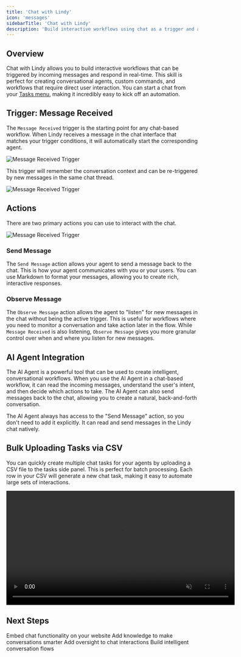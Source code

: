```yaml
---
title: 'Chat with Lindy'
icon: 'messages'
sidebarTitle: 'Chat with Lindy'
description: 'Build interactive workflows using chat as a trigger and an action.'
---
```


## Overview

Chat with Lindy allows you to build interactive workflows that can be triggered by incoming messages and respond in real-time. This skill is perfect for creating conversational agents, custom commands, and workflows that require direct user interaction. You can start a chat from your [Tasks menu](/skills/lindy-utilities/get-task), making it incredibly easy to kick off an automation.

## Trigger: Message Received

The `Message Received` trigger is the starting point for any chat-based workflow. When Lindy receives a message in the chat interface that matches your trigger conditions, it will automatically start the corresponding agent.

<Frame>
  <img src="/lindy-brand-assets/chat-with-lindy-task.png" alt="Message Received Trigger" />
</Frame>

This trigger will remember the conversation context and can be re-triggered by new messages in the same chat thread.

<Frame>
  <img src="/lindy-brand-assets/chat-with-lindy-trigger.png" alt="Message Received Trigger" />
</Frame>

## Actions

There are two primary actions you can use to interact with the chat.

<Frame>
  <img src="/lindy-brand-assets/chat-with-lindy-actions.png" alt="Message Received Trigger" />
</Frame>

### Send Message

The `Send Message` action allows your agent to send a message back to the chat. This is how your agent communicates with you or your users. You can use Markdown to format your messages, allowing you to create rich, interactive responses.

### Observe Message

The `Observe Message` action allows the agent to "listen" for new messages in the chat without being the active trigger. This is useful for workflows where you need to monitor a conversation and take action later in the flow. While `Message Received` is also listening, `Observe Message` gives you more granular control over when and where you listen for new messages.

## AI Agent Integration

The AI Agent is a powerful tool that can be used to create intelligent, conversational workflows. When you use the AI Agent in a chat-based workflow, it can read the incoming messages, understand the user's intent, and then decide which actions to take. The AI Agent can also send messages back to the chat, allowing you to create a natural, back-and-forth conversation.

<Tip>
The AI Agent always has access to the "Send Message" action, so you don't need to add it explicitly. It can read and send messages in the Lindy chat natively.
</Tip>

## Bulk Uploading Tasks via CSV

You can quickly create multiple chat tasks for your agents by uploading a CSV file to the tasks side panel. This is perfect for batch processing. Each row in your CSV will generate a new chat task, making it easy to automate large sets of interactions.

<div style={{ display: 'flex', justifyContent: 'center', margin: '2rem 0' }}>
  <div className="video-card">
    <video
      src="/lindy-brand-assets/CSV-UploadArc.mp4"
      width="600"
      autoPlay
      muted
      loop
      playsInline
      style={{ display: 'block', width: '100%', borderRadius: '16px' }}
    />
  </div>
</div>

## Next Steps

<CardGroup cols={2}>
  <Card title="Lindy Embed" href="/skills/by-lindy/lindy-embed" icon="message-dots">
    Embed chat functionality on your website
  </Card>
  <Card title="Knowledge Base" href="/fundamentals/lindy-101/knowledge-base" icon="database">
    Add knowledge to make conversations smarter
  </Card>
  <Card title="Human in the Loop" href="/testing/human-in-the-loop" icon="square-user">
    Add oversight to chat interactions
  </Card>
  <Card title="AI Agents" href="/fundamentals/lindy-101/ai-agents" icon="brain-circuit">
    Build intelligent conversation flows
  </Card>
</CardGroup>